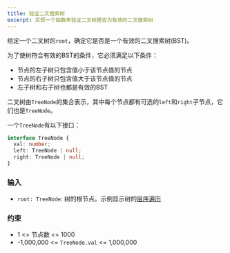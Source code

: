 ```yaml
---
title: 验证二叉搜索树
excerpt: 实现一个函数来验证二叉树是否为有效的二叉搜索树
---
```



给定一个二叉树的`root`，确定它是否是一个有效的二叉搜索树(BST)。

为了使树符合有效的BST的条件，它必须满足以下条件：

- 节点的左子树只包含值小于该节点值的节点
- 节点的右子树只包含值大于该节点值的节点
- 左子树和右子树也都是有效的BST

二叉树由`TreeNode`的集合表示，其中每个节点都有可选的`left`和`right`子节点，它们也是`TreeNode`。

一个`TreeNode`有以下接口：

```ts
interface TreeNode {
  val: number;
  left: TreeNode | null;
  right: TreeNode | null;
}
```

### 输入

- `root: TreeNode`: 树的根节点。示例显示树的[层序遍历](https://en.wikipedia.org/wiki/Breadth-first_search)

<MDXTestExamples testCases={runTestCases} />

### 约束

- 1 &lt;= 节点数 &lt;= 1000
- -1,000,000 &lt;= `TreeNode.val` &lt;= 1,000,000
